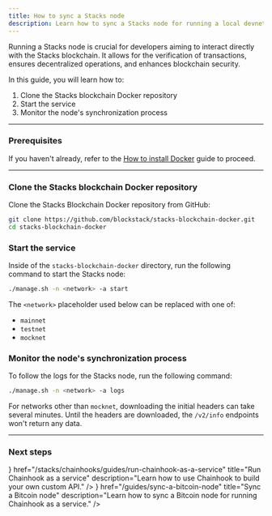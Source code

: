 ```yaml
---
title: How to sync a Stacks node
description: Learn how to sync a Stacks node for running a local devnet or a mainnet.
---
```



Running a Stacks node is crucial for developers aiming to interact directly with the Stacks blockchain. It allows for the verification of transactions, ensures decentralized operations, and enhances blockchain security.

In this guide, you will learn how to:

1. Clone the Stacks blockchain Docker repository
2. Start the service
3. Monitor the node's synchronization process

---

### Prerequisites

If you haven't already, refer to the [How to install Docker](/guides/how-to-install-docker) guide to proceed.

---

### Clone the Stacks blockchain Docker repository

Clone the Stacks Blockchain Docker repository from GitHub:

```bash title="Terminal"
git clone https://github.com/blockstack/stacks-blockchain-docker.git
cd stacks-blockchain-docker
```

### Start the service

Inside of the `stacks-blockchain-docker` directory, run the following command to start the Stacks node:

```bash title="Terminal"
./manage.sh -n <network> -a start
```

The `<network>` placeholder used below can be replaced with one of:

- `mainnet`
- `testnet`
- `mocknet`

### Monitor the node's synchronization process

To follow the logs for the Stacks node, run the following command:

```bash title="Terminal"
./manage.sh -n <network> -a logs
```

For networks other than `mocknet`, downloading the initial headers can take several minutes. Until the headers are downloaded, the `/v2/info` endpoints won't return any data.

---

### Next steps

<Cards className='sm:grid-cols-1'>
  <SmallCard
    icon={<Terminal className='text-primary' />}
    href="/stacks/chainhooks/guides/run-chainhook-as-a-service"
    title="Run Chainhook as a service"
    description="Learn how to use Chainhook to build your own custom API."
  />
  <SmallCard
    icon={<Code className='text-primary' />}
    href="/guides/sync-a-bitcoin-node"
    title="Sync a Bitcoin node"
    description="Learn how to sync a Bitcoin node for running Chainhook as a service."
  />
</Cards>

